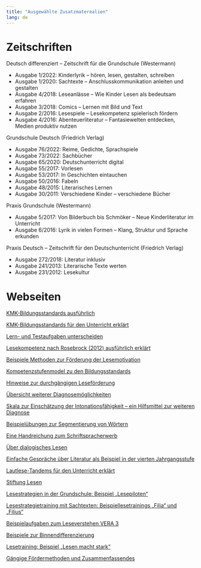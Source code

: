 ```yaml
---
title: "Ausgewählte Zusatzmaterealien"
lang: de
---
```


# Zeitschriften

Deutsch differenziert – Zeitschrift für die Grundschule (Westermann)

* Ausgabe 1/2022: Kinderlyrik – hören, lesen, gestalten, schreiben
* Ausgabe 1/2020: Sachtexte – Anschlusskommunikation anleiten und gestalten
* Ausgabe 4/2018: Leseanlässe – Wie Kinder Lesen als bedeutsam erfahren
* Ausgabe 3/2018: Comics – Lernen mit Bild und Text
* Ausgabe 2/2016: Lesespiele – Lesekompetenz spielerisch fördern
* Ausgabe 4/2016: Abenteuerliteratur – Fantasiewelten entdecken, Medien produktiv nutzen

Grundschule Deutsch (Friedrich Verlag)

* Ausgabe 76/2022: Reime, Gedichte, Sprachspiele
* Ausgabe 73/2022: Sachbücher
* Ausgabe 65/2020: Deutschunterricht digital
* Ausgabe 55/2017: Vorlesen
* Ausgabe 53/2017: In Geschichten eintauchen
* Ausgabe 50/2016: Fabeln
* Ausgabe 48/2015: Literarisches Lernen
* Ausgabe 30/2011: Verschiedene Kinder – verschiedene Bücher

Praxis Grundschule (Westermann)

* Ausgabe 5/2017: Von Bilderbuch bis Schmöker – Neue Kinderliteratur im Unterricht
* Ausgabe 6/2016: Lyrik in vielen Formen – Klang, Struktur und Sprache erkunden 

Praxis Deutsch – Zeitschrift für den Deutschunterricht (Friedrich Verlag)

* Ausgabe 272/2018: Literatur inklusiv
* Ausgabe 241/2013: Literarische Texte werten
* Ausgabe 231/2012: Lesekultur 

# Webseiten

[KMK-Bildungsstandards ausführlich](https://www.kmk.org/fileadmin/Dateien/veroeffentlichungen_beschluesse/2004/2004_10_15-Bildungsstandards-Deutsch-Primar.pdf)

[KMK-Bildungsstandards für den Unterricht erklärt](https://edoc.hu-berlin.de/bitstream/handle/18452/3773/1.pdf?sequence=1) 

[Lern- und Testaufgaben unterscheiden](http://www.kmk-format.de/Deutsch.html) 

[Lesekompetenz nach Rosebrock (2012) ausführlich erklärt](https://www.leseforum.ch/myUploadData/files/2012_3_Rosebrock.pdf) 

[Beispiele Methoden zur Förderung der Lesemotivation](https://www.lesen.bayern.de/buecher-fuer-kinder-jugendliche-und-junge-erwachsene/lesemotivation/) 

[Kompetenzstufenmodel zu den Bildungsstandards](https://www.iqb.hu-berlin.de/bista/ksm)

[Hinweise zur durchgängigen Leseförderung](https://biss-sprachbildung.de/pdf/biss-handreichung-durchgaengige-lesefoerderung.pdf) 

[Übersicht weiterer Diagnosemöglichkeiten](https://biss-sprachbildung.de/ueber-biss/biss-module/primarstufe-modul-p3-diagnose-und-foerderung-der-lesefluessigkeit-und-ihrer-voraussetzungen/) 

[Skala zur Einschätzung der Intonationsfähigkeit – ein Hilfsmittel zur weiteren Diagnose](https://biss-sprachbildung.de/btools/skala-zur-einschaetzung-der-intonationsfaehigkeit-des-phrasierten-lesens/) 

[Beispielübungen zur Segmentierung von Wörtern](https://bildungsserver.berlin-brandenburg.de/fileadmin/bbb/themen/sprachbildung/Lesecurriculum/Leseuebungen/Segmentierung.pdf)

[Eine Handreichung zum Schriftspracherwerb](https://cuvo.nibis.de/cuvo.php?p=download&upload=116)
 
[Über dialogisches Lesen](https://biss-sprachbildung.de/pdf/biss-broschuere-dialogisches-lesen-in-kitas.pdf) 

[Einfache Gespräche über Literatur als Beispiel in der vierten Jahrgangsstufe](https://www.friedrich-verlag.de/shop/kinderliteratur-werten-51630)

[Lautlese-Tandems für den Unterricht erklärt](https://biss-sprachbildung.de/pdf/biss-broschuere-lautlese-tandems.pdf) 

[Stiftung Lesen](https://www.stiftunglesen.de) 

[Lesestrategien in der Grundschule: Beispiel „Lesepiloten“](https://bildungsserver.berlin-brandenburg.de/lesepilot)

[Lesestrategietraining mit Sachtexten: Beispiellesetrainings „Filia“ und „Filius“](http://www.projektelis.eu/lehrmittel/)

[Beispielaufgaben zum Leseverstehen VERA 3](https://www.leseforum.ch/myUploadData/files/2015_1_Krelle.pdf)   

[Beispiele zur Binnendifferenzierung](https://www.schule-bw.de/faecher-und-schularten/sprachen-und-literatur/deutsch/unterrichtseinheiten/differenzierung) 

[Lesetraining: Beispiel „Lesen macht stark“](https://nzl.lernnetz.de/index.php/lesen-grundschule.html)

[Gängige Fördermethoden und Zusammenfassendes](https://www.biss-sprachbildung.de/pdf/biss-journal-3-november-2015-1.pdf)
